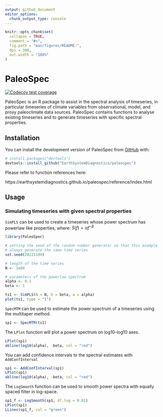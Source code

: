 ```yaml
---
output: github_document
editor_options: 
  chunk_output_type: console
---
```


<!-- README.md is generated from README.Rmd. Please edit that file -->

```r
knitr::opts_chunk$set(
  collapse = TRUE,
  comment = "#>",
  fig.path = "man/figures/README-",
  dpi = 300,
  out.width = "100%"
)
```

# PaleoSpec

<!-- badges: start -->
[![Codecov test coverage](https://codecov.io/gh/EarthSystemDiagnostics/paleospec/branch/master/graph/badge.svg)](https://app.codecov.io/gh/EarthSystemDiagnostics/paleospec?branch=master)
<!-- badges: end -->

PaleoSpec is an R package to assist in the spectral analysis of timeseries, in particular timeseries of climate variables from observational, model, and proxy paleoclimate data sources. PaleoSpec contains functions to analyse existing timeseries and to generate timeseries with specific spectral properties.


## Installation

You can install the development version of PaleoSpec from [GitHub](https://github.com/) with:

``` r
# install.packages("devtools")
devtools::install_github("EarthSystemDiagnostics/paleospec")
```


Please refer to function references here:

https://earthsystemdiagnostics.github.io/paleospec/reference/index.html



## Usage

### Simulating timeseries with given spectral properties

`SimPLS` can be used to create a timeseries whose power spectrum has powerlaw like properties, 
where: $S(f) = \alpha f^{-\beta}$ 

```r
library(PaleoSpec)

# setting the seed of the random number generator so that this example will 
# always generate the same time series
set.seed(20221109)

# length of the time series
N <- 1e04

# parameters of the powerlaw spectrum
alpha <- 0.1
beta <- 1

ts1 <- SimPLS(N = N, b = beta, a = alpha)
plot(ts1, type = "l")
```

`SpecMTM` can be used to estimate the power spectrum of a timeseries using the multitaper method.

```r
sp1 <- SpecMTM(ts1)
```

The `LPlot` function will plot a power spectrum on log10-log10 axes.

```r
LPlot(sp1)
abline(log10(alpha), -beta, col = "red")
```

You can add confidence intervals to the spectral estimates with `AddConfInterval`

```r
sp1 <- AddConfInterval(sp1)
LPlot(sp1)
abline(log10(alpha), -beta, col = "red")
```


The `LogSmooth` function can be used to smooth power spectra with equally spaced filter in log-space.

```r
sp1_f <- LogSmooth(sp1, df.log = 0.01)
LPlot(sp1)
LLines(sp1_f, col = "green")
```



